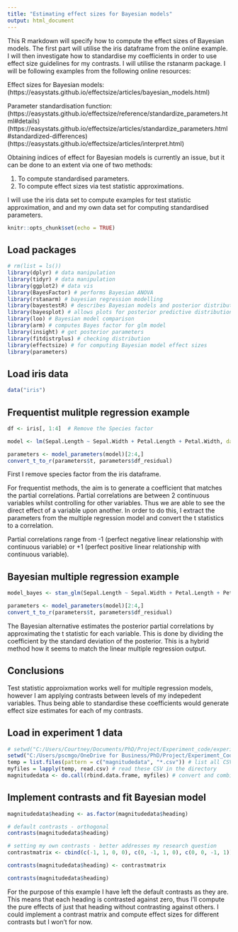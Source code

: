```yaml
---
title: "Estimating effect sizes for Bayesian models"
output: html_document
---
```


This R markdown will specify how to compute the effect sizes of Bayesian models. The first part will utilise the iris dataframe from the online example. I will then investigate how to standardise my coefficients in order to use effect size guidelines for my contrasts. I will utilise the rstanarm package. I will be following examples from the following online resources:

Effect sizes for Bayesian models:
(https://easystats.github.io/effectsize/articles/bayesian_models.html)

Parameter standardisation function:
(https://easystats.github.io/effectsize/reference/standardize_parameters.html#details)
(https://easystats.github.io/effectsize/articles/standardize_parameters.html#standardized-differences)
(https://easystats.github.io/effectsize/articles/interpret.html)


Obtaining indices of effect for Bayesian models is currently an issue, but it can be done to an extent via one of two methods:

1) To compute standardised parameters.
2) To compute effect sizes via test statistic approximations.

I will use the iris data set to compute examples for test statistic approximation, and and my own data set for computing standardised parameters.

```r
knitr::opts_chunk$set(echo = TRUE)
```

## Load packages

```r
# rm(list = ls())
library(dplyr) # data manipulation
library(tidyr) # data manipulation
library(ggplot2) # data vis
library(BayesFactor) # performs Bayesian ANOVA
library(rstanarm) # bayesian regression modelling
library(bayestestR) # describes Bayesian models and posterior distributions
library(bayesplot) # allows plots for posterior predictive distributions
library(loo) # Bayesian model comparison
library(arm) # computes Bayes factor for glm model
library(insight) # get posterior parameters 
library(fitdistrplus) # checking distribution
library(effectsize) # for computing Bayesian model effect sizes 
library(parameters)
```

## Load iris data

```r
data("iris")
```

## Frequentist mulitple regression example

```r
df <- iris[, 1:4]  # Remove the Species factor

model <- lm(Sepal.Length ~ Sepal.Width + Petal.Length + Petal.Width, data = df) 

parameters <- model_parameters(model)[2:4,]
convert_t_to_r(parameters$t, parameters$df_residual)
```
First I remove species factor from the iris dataframe.

For frequentist methods, the aim is to generate a coefficient that matches the partial correlations. Partial correlations are between 2 continuous variables whilst controlling for other variables. Thus we are able to see the direct effect of a variable upon another. In order to do this, I extract the parameters from the multiple regression model and convert the t statistics to a correlation.

Partial correlations range from -1 (perfect negative linear relationship with continuous variable) or +1 (perfect positive linear relationship with continuous variable). 

## Bayesian multiple regression example

```r
model_bayes <- stan_glm(Sepal.Length ~ Sepal.Width + Petal.Length + Petal.Width, data = df)

parameters <- model_parameters(model)[2:4,]
convert_t_to_r(parameters$t, parameters$df_residual)
```

The Bayesian alternative estimates the posterior partial correlations by approximating the t statistic for each variable. This is done by dividing the coefficient by the standard deviation of the posterior. This is a hybrid method how it seems to match the linear multiple regression output.

## Conclusions

Test statistic approixmation works well for multiple regression models, however I am applying contrasts between levels of my indepedent variables. Thus being able to standardise these coefficients would generate effect size estimates for each of my contrasts. 

## Load in experiment 1 data

```r
# setwd("C:/Users/Courtney/Documents/PhD/Project/Experiment_code/experiment_1")
setwd("C:/Users/pscmgo/OneDrive for Business/PhD/Project/Experiment_Code/experiment_1")
temp = list.files(pattern = c("magnitudedata", "*.csv")) # list all CSV files in the directory
myfiles = lapply(temp, read.csv) # read these CSV in the directory
magnitudedata <- do.call(rbind.data.frame, myfiles) # convert and combine the CSV files into dataframe
```

## Implement contrasts and fit Bayesian model

```r
magnitudedata$heading <- as.factor(magnitudedata$heading)

# default contrasts - orthogonal
contrasts(magnitudedata$heading)

# setting my own contrasts - better addresses my research question
contrastmatrix <- cbind(c(-1, 1, 0, 0), c(0, -1, 1, 0), c(0, 0, -1, 1))

contrasts(magnitudedata$heading) <- contrastmatrix

contrasts(magnitudedata$heading)

```

For the purpose of this example I have left the default contrasts as they are. This means that each heading is contrasted against zero, thus I'll compute the pure effects of just that heading without contrasting against others. I could implement a contrast matrix and compute effect sizes for different contrasts but I won't for now. 